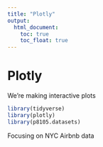```yaml
---
title: "Plotly"
output: 
  html_document:
    toc: true
    toc_float: true
---
```


# Plotly

We're making interactive plots


```r
library(tidyverse)
library(plotly)
library(p8105.datasets)
```


Focusing on NYC Airbnb data
